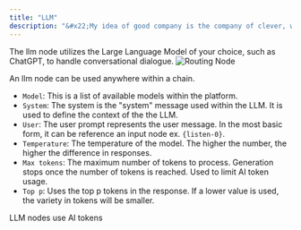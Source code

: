 ```yaml
---
title: "LLM"
description: "&#x22;My idea of good company is the company of clever, well-informed people who have a great deal of conversation; that is what I call good company.&#x22;  &#x2014;Jane Austen"
---
```


The llm node utilizes the Large Language Model of your choice, such as ChatGPT, to handle conversational dialogue.
![Routing Node](/images/llm-node.png)

An llm node can be used anywhere within a chain.

- `Model`: This is a list of available models within the platform.
- `System`: The system is the "system" message used within the LLM. It is used to define the context of the the LLM.
- `User`: The user prompt represents the user message. In the most basic form, it can be reference an input node ex. `{listen-0}`.
- `Temperature`: The temperature of the model. The higher the number, the higher the difference in responses.
- `Max tokens`: The maximum number of tokens to process. Generation stops once the number of tokens is reached. Used to limit AI token usage.
- `Top p`: Uses the top p tokens in the response. If a lower value is used, the variety in tokens will be smaller.

<Note>LLM nodes use AI tokens</Note>

